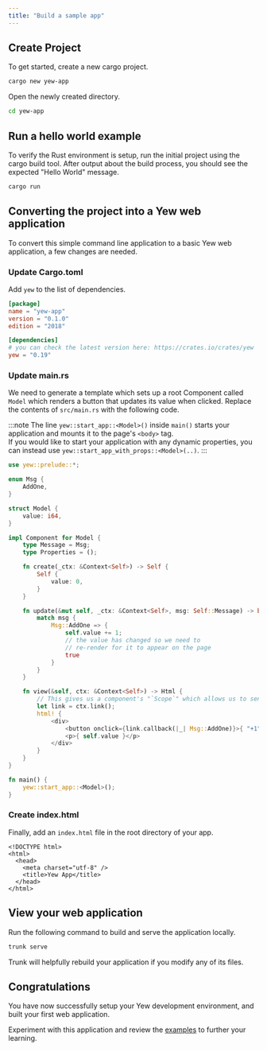 ```yaml
---
title: "Build a sample app"
---
```


## Create Project

To get started, create a new cargo project.

```bash
cargo new yew-app
```

Open the newly created directory.

```bash
cd yew-app
```

## Run a hello world example

To verify the Rust environment is setup, run the initial project using the cargo build tool. After output about the build process, you should see the expected "Hello World" message.

```bash
cargo run
```

## Converting the project into a Yew web application

To convert this simple command line application to a basic Yew web application, a few changes are needed.

### Update Cargo.toml

Add `yew` to the list of dependencies.

```toml title=Cargo.toml
[package]
name = "yew-app"
version = "0.1.0"
edition = "2018"

[dependencies]
# you can check the latest version here: https://crates.io/crates/yew
yew = "0.19"
```

### Update main.rs

We need to generate a template which sets up a root Component called `Model` which renders a button that updates its value when clicked.
Replace the contents of `src/main.rs` with the following code.

:::note
The line `yew::start_app::<Model>()` inside `main()` starts your application and mounts it to the page's `<body>` tag.  
If you would like to start your application with any dynamic properties, you can instead use `yew::start_app_with_props::<Model>(..)`.
:::

```rust ,no_run, title=main.rs
use yew::prelude::*;

enum Msg {
    AddOne,
}

struct Model {
    value: i64,
}

impl Component for Model {
    type Message = Msg;
    type Properties = ();

    fn create(_ctx: &Context<Self>) -> Self {
        Self {
            value: 0,
        }
    }

    fn update(&mut self, _ctx: &Context<Self>, msg: Self::Message) -> bool {
        match msg {
            Msg::AddOne => {
                self.value += 1;
                // the value has changed so we need to
                // re-render for it to appear on the page
                true
            }
        }
    }

    fn view(&self, ctx: &Context<Self>) -> Html {
        // This gives us a component's "`Scope`" which allows us to send messages, etc to the component.
        let link = ctx.link();
        html! {
            <div>
                <button onclick={link.callback(|_| Msg::AddOne)}>{ "+1" }</button>
                <p>{ self.value }</p>
            </div>
        }
    }
}

fn main() {
    yew::start_app::<Model>();
}
```

### Create index.html

Finally, add an `index.html` file in the root directory of your app.

```html, title=index.html
<!DOCTYPE html>
<html>
  <head>
    <meta charset="utf-8" />
    <title>Yew App</title>
  </head>
</html>
```

## View your web application

Run the following command to build and serve the application locally.

```bash
trunk serve
```

Trunk will helpfully rebuild your application if you modify any of its files.

## Congratulations

You have now successfully setup your Yew development environment, and built your first web application.

Experiment with this application and review the [examples](./examples.mdx) to further your learning.
